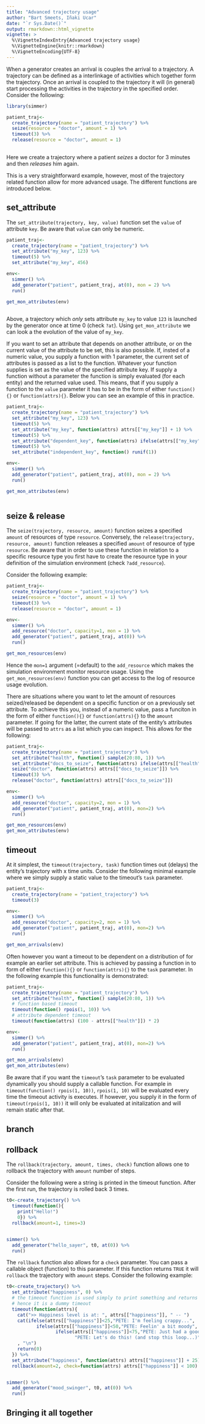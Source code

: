 ```yaml
---
title: "Advanced trajectory usage"
author: "Bart Smeets, Iñaki Ucar"
date: "`r Sys.Date()`"
output: rmarkdown::html_vignette
vignette: >
  %\VignetteIndexEntry{Advanced trajectory usage}
  %\VignetteEngine{knitr::rmarkdown}
  %\VignetteEncoding{UTF-8}
---
```


When a generator creates an arrival is couples the arrival to a trajectory. A trajectory can be defined as a interlinkage of activities which together form the trajectory. Once an arrival is coupled to the trajectory it will (in general) start processing the activities in the trajectory in the specified order. Consider the following:

```r
library(simmer)

patient_traj<-
  create_trajectory(name = "patient_trajectory") %>%
  seize(resource = "doctor", amount = 1) %>%
  timeout(3) %>%
  release(resource = "doctor", amount = 1)
  
```

Here we create a trajectory where a patient _seizes_ a doctor for 3 minutes and then _releases_ him again.

This is a very straightforward example, however, most of the trajectory related function allow for more advanced usage. The different functions are introduced below.

## set_attribute

The `set_attribute(trajectory, key, value)` function set the `value` of attribute `key`. Be aware that `value` can only be numeric.

```r
patient_traj<-
  create_trajectory(name = "patient_trajectory") %>%
  set_attribute("my_key", 123) %>%
  timeout(5) %>%
  set_attribute("my_key", 456)

env<-
  simmer() %>%
  add_generator("patient", patient_traj, at(0), mon = 2) %>%
  run()

get_mon_attributes(env)
  
```

Above, a trajectory which _only_ sets attribute `my_key` to value `123` is launched by the generator once at time 0 (check `?at`). Using `get_mon_attribute` we can look a the evolution of the value of `my_key`.

If you want to set an attribute that depends on another attribute, or on the current value of the attribute to be set, this is also possible. If, insted of a numeric value, you supply a function with 1 parameter, the current set of attributes is passed as a list to the function. Whatever your function supplies is set as the value of the specified attribute key. If supply a function without a parameter the function is simply evaluated (for each entity) and the returned value used. This means, that if you supply a function to the `value` parameter it has to be in the form of either `function(){}` or `function(attrs){}`. Below you can see an example of this in practice.

```r
patient_traj<-
  create_trajectory(name = "patient_trajectory") %>%
  set_attribute("my_key", 123) %>%
  timeout(5) %>%
  set_attribute("my_key", function(attrs) attrs[["my_key"]] + 1) %>%
  timeout(5) %>%
  set_attribute("dependent_key", function(attrs) ifelse(attrs[["my_key"]]<=123, 1, 0)) %>%
  timeout(5) %>%
  set_attribute("independent_key", function() runif(1))

env<-
  simmer() %>%
  add_generator("patient", patient_traj, at(0), mon = 2) %>%
  run()

get_mon_attributes(env)
  
```

## seize & release

The `seize(trajectory, resource, amount)` function seizes a specified `amount` of resources of type `resource`. Conversely, the `release(trajectory, resource, amount)` function releases a specified `amount` of resource of type `resource`.  Be aware that in order to use these function in relation to a specific resource type you first have to create the resource type in your definition of the simulation environment (check `?add_resource`). 

Consider the following example:


```r
patient_traj<-
  create_trajectory(name = "patient_trajectory") %>%
  seize(resource = "doctor", amount = 1) %>%
  timeout(3) %>%
  release(resource = "doctor", amount = 1)

env<-
  simmer() %>%
  add_resource("doctor", capacity=1, mon = 1) %>%
  add_generator("patient", patient_traj, at(0)) %>%
  run()

get_mon_resources(env)
```

Hence the `mon=1` argument (=default) to the `add_resource` which makes the simulation environment monitor resource usage. Using the `get_mon_resources(env)` function you can get access to the log of resource usage evolution.

There are situations where you want to let the amount of resources seized/released be dependent on a specific function or on a previously set attribute. To achieve this you, instead of a numeric value, pass a funciton in the form of either `function(){}` or `function(attrs){}` to the `amount` parameter. If going for the latter, the current state of the entity's attributes will be passed to `attrs` as a list which you can inspect. This allows for the following:

```r
patient_traj<-
  create_trajectory(name = "patient_trajectory") %>%
  set_attribute("health", function() sample(20:80, 1)) %>%
  set_attribute("docs_to_seize", function(attrs) ifelse(attrs[["health"]]<50, 1, 2)) %>%
  seize("doctor", function(attrs) attrs[["docs_to_seize"]]) %>%
  timeout(3) %>%
  release("doctor", function(attrs) attrs[["docs_to_seize"]])

env<-
  simmer() %>%
  add_resource("doctor", capacity=2, mon = 1) %>%
  add_generator("patient", patient_traj, at(0), mon=2) %>%
  run()

get_mon_resources(env)
get_mon_attributes(env)

```

## timeout

At it simplest, the `timeout(trajectory, task)` function times out (delays) the entity's trajectory with x time units. Consider the following minimal example where we simply supply a static value to the timeout's `task` parameter.

```r
patient_traj<-
  create_trajectory(name = "patient_trajectory") %>%
  timeout(3)

env<-
  simmer() %>%
  add_resource("doctor", capacity=2, mon = 1) %>%
  add_generator("patient", patient_traj, at(0), mon=2) %>%
  run()

get_mon_arrivals(env)

```

Often however you want a timeout to be dependent on a distribution of for example an earlier set attribute. This is achieved by passing a function in to form of either `function(){}` or `function(attrs){}` to the `task` parameter. In the following example this functionality is demonstrated:

```r
patient_traj<-
  create_trajectory(name = "patient_trajectory") %>%
  set_attribute("health", function() sample(20:80, 1)) %>%
  # function based timeout
  timeout(function() rpois(1, 10)) %>%
  # attribute dependent timeout
  timeout(function(attrs) (100 - attrs[["health"]]) * 2)

env<-
  simmer() %>%
  add_generator("patient", patient_traj, at(0), mon=2) %>%
  run()

get_mon_arrivals(env)
get_mon_attributes(env)

```

Be aware that if you want the `timeout`'s `task` parameter to be evaluated dynamically you should supply a callable function. For example in `timeout(function() rpois(1, 10))`, `rpois(1, 10)` will be evaluated every time the timeout activity is executes. If however, you supply it in the form of `timeout(rpois(1, 10))` it will only be evaluated at initalization and will remain static after that.


## branch


## rollback

The `rollback(trajectory, amount, times, check)` function allows one to rollback the trajectory with `amount` number of steps.

Consider the following were a string is printed in the timeout function. After the first run, the trajectory is rolled back 3 times.

```r
t0<-create_trajectory() %>%
  timeout(function(){
    print("Hello!")
    0}) %>%
  rollback(amount=1, times=3)


simmer() %>%
  add_generator("hello_sayer", t0, at(0)) %>% 
  run()

```

The `rollback` function also allows for a `check` parameter. You can pass a callable object (function) to this parameter. If this function returns `TRUE` it will `rollback` the trajectory with `amount` steps. Consider the following example:

```r
t0<-create_trajectory() %>%
  set_attribute("happiness", 0) %>%
  # the timeout function is used simply to print something and returns 0,
  # hence it is a dummy timeout
  timeout(function(attrs){
    cat(">> Happiness level is at: ", attrs[["happiness"]], " -- ")
    cat(ifelse(attrs[["happiness"]]<25,"PETE: I'm feeling crappy...",
           ifelse(attrs[["happiness"]]<50,"PETE: Feelin' a bit moody",
                  ifelse(attrs[["happiness"]]<75,"PETE: Just had a good espresso",
                         "PETE: Let's do this! (and stop this loop...)")))
    , "\n")
    return(0)
  }) %>%
  set_attribute("happiness", function(attrs) attrs[["happiness"]] + 25) %>%
  rollback(amount=2, check=function(attrs) attrs[["happiness"]] < 100)


simmer() %>%
  add_generator("mood_swinger", t0, at(0)) %>% 
  run()

```



## Bringing it all together